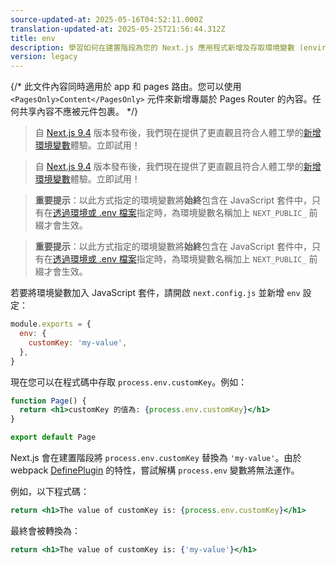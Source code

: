 ```yaml
---
source-updated-at: 2025-05-16T04:52:11.000Z
translation-updated-at: 2025-05-25T21:56:44.312Z
title: env
description: 學習如何在建置階段為您的 Next.js 應用程式新增及存取環境變數 (environment variables)。
version: legacy
---
```


{/* 此文件內容同時適用於 app 和 pages 路由。您可以使用 `<PagesOnly>Content</PagesOnly>` 元件來新增專屬於 Pages Router 的內容。任何共享內容不應被元件包裹。 */}

<AppOnly>

> 自 [Next.js 9.4](https://nextjs.org/blog/next-9-4) 版本發布後，我們現在提供了更直觀且符合人體工學的[新增環境變數](/docs/app/guides/environment-variables)體驗。立即試用！

</AppOnly>

<PagesOnly>

> 自 [Next.js 9.4](https://nextjs.org/blog/next-9-4) 版本發布後，我們現在提供了更直觀且符合人體工學的[新增環境變數](/docs/pages/guides/environment-variables)體驗。立即試用！

</PagesOnly>

<AppOnly>

> **重要提示**：以此方式指定的環境變數將**始終**包含在 JavaScript 套件中，只有在[透過環境或 .env 檔案](/docs/app/guides/environment-variables)指定時，為環境變數名稱加上 `NEXT_PUBLIC_` 前綴才會生效。

</AppOnly>

<PagesOnly>

> **重要提示**：以此方式指定的環境變數將**始終**包含在 JavaScript 套件中，只有在[透過環境或 .env 檔案](/docs/pages/guides/environment-variables)指定時，為環境變數名稱加上 `NEXT_PUBLIC_` 前綴才會生效。

</PagesOnly>

若要將環境變數加入 JavaScript 套件，請開啟 `next.config.js` 並新增 `env` 設定：

```js filename="next.config.js"
module.exports = {
  env: {
    customKey: 'my-value',
  },
}
```

現在您可以在程式碼中存取 `process.env.customKey`。例如：

```jsx
function Page() {
  return <h1>customKey 的值為: {process.env.customKey}</h1>
}

export default Page
```

Next.js 會在建置階段將 `process.env.customKey` 替換為 `'my-value'`。由於 webpack [DefinePlugin](https://webpack.js.org/plugins/define-plugin/) 的特性，嘗試解構 `process.env` 變數將無法運作。

例如，以下程式碼：

```jsx
return <h1>The value of customKey is: {process.env.customKey}</h1>
```

最終會被轉換為：

```jsx
return <h1>The value of customKey is: {'my-value'}</h1>
```
